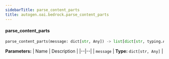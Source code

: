```yaml
---
sidebarTitle: parse_content_parts
title: autogen.oai.bedrock.parse_content_parts
---
```


<code class="doc-symbol doc-symbol-heading doc-symbol-function"></code>
#### parse_content_parts

```python
parse_content_parts(message: dict[str, Any]) -> list[dict[str, typing.Any]]
```

    

<b>Parameters:</b>
| Name | Description |
|--|--|
| `message` | **Type:** `dict[str, Any]` |

<br />